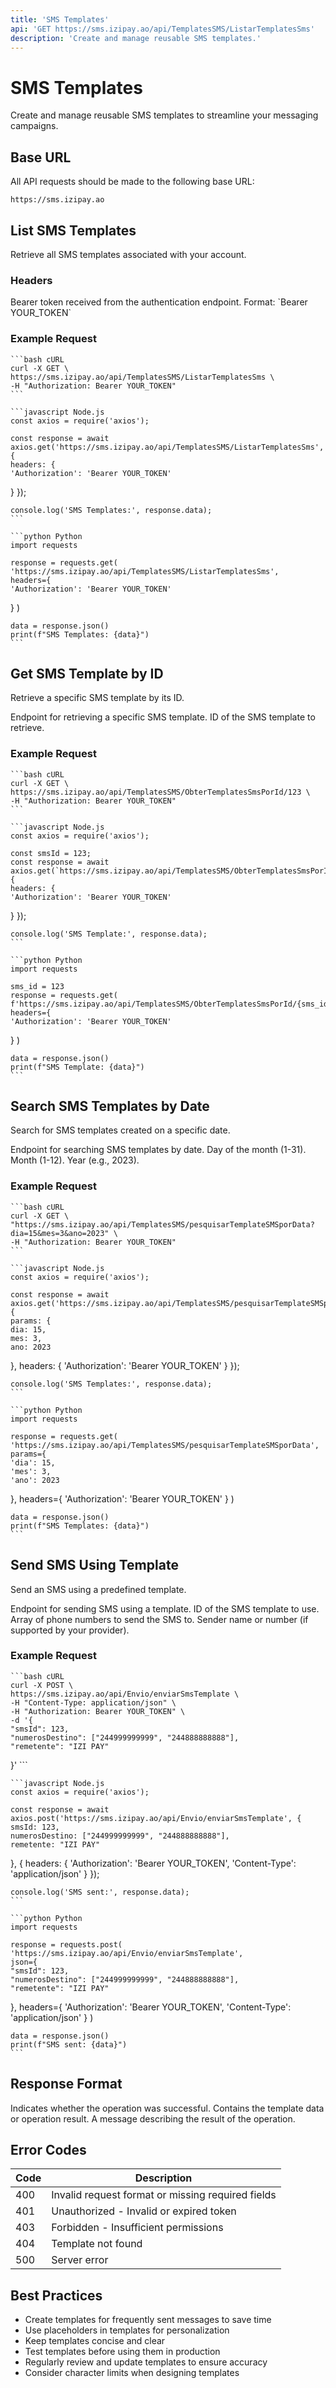 ```yaml
---
title: 'SMS Templates'
api: 'GET https://sms.izipay.ao/api/TemplatesSMS/ListarTemplatesSms'
description: 'Create and manage reusable SMS templates.'
---
```


# SMS Templates

Create and manage reusable SMS templates to streamline your messaging campaigns.

## Base URL

All API requests should be made to the following base URL:

```
https://sms.izipay.ao
```

## List SMS Templates

Retrieve all SMS templates associated with your account.

### Headers

<ParamField header="Authorization" type="string" required>
    Bearer token received from the authentication endpoint. Format: `Bearer YOUR_TOKEN`
</ParamField>

### Example Request

<CodeGroup>

    ```bash cURL
    curl -X GET \
    https://sms.izipay.ao/api/TemplatesSMS/ListarTemplatesSms \
    -H "Authorization: Bearer YOUR_TOKEN"
    ```

    ```javascript Node.js
    const axios = require('axios');

    const response = await axios.get('https://sms.izipay.ao/api/TemplatesSMS/ListarTemplatesSms', {
    headers: {
    'Authorization': 'Bearer YOUR_TOKEN'
}
});

    console.log('SMS Templates:', response.data);
    ```

    ```python Python
    import requests

    response = requests.get(
    'https://sms.izipay.ao/api/TemplatesSMS/ListarTemplatesSms',
    headers={
    'Authorization': 'Bearer YOUR_TOKEN'
}
    )

    data = response.json()
    print(f"SMS Templates: {data}")
    ```

</CodeGroup>

## Get SMS Template by ID

Retrieve a specific SMS template by its ID.

<ParamField path="ObterTemplatesSmsPorId/:smsId" type="string">
    Endpoint for retrieving a specific SMS template.
</ParamField>

<ParamField path="smsId" type="integer" required>
    ID of the SMS template to retrieve.
</ParamField>

### Example Request

<CodeGroup>

    ```bash cURL
    curl -X GET \
    https://sms.izipay.ao/api/TemplatesSMS/ObterTemplatesSmsPorId/123 \
    -H "Authorization: Bearer YOUR_TOKEN"
    ```

    ```javascript Node.js
    const axios = require('axios');

    const smsId = 123;
    const response = await axios.get(`https://sms.izipay.ao/api/TemplatesSMS/ObterTemplatesSmsPorId/${smsId}`, {
    headers: {
    'Authorization': 'Bearer YOUR_TOKEN'
}
});

    console.log('SMS Template:', response.data);
    ```

    ```python Python
    import requests

    sms_id = 123
    response = requests.get(
    f'https://sms.izipay.ao/api/TemplatesSMS/ObterTemplatesSmsPorId/{sms_id}',
    headers={
    'Authorization': 'Bearer YOUR_TOKEN'
}
    )

    data = response.json()
    print(f"SMS Template: {data}")
    ```

</CodeGroup>

## Search SMS Templates by Date

Search for SMS templates created on a specific date.

<ParamField path="pesquisarTemplateSMSporData" type="string">
    Endpoint for searching SMS templates by date.
</ParamField>

<ParamField query="dia" type="integer" required>
    Day of the month (1-31).
</ParamField>

<ParamField query="mes" type="integer" required>
    Month (1-12).
</ParamField>

<ParamField query="ano" type="integer" required>
    Year (e.g., 2023).
</ParamField>

### Example Request

<CodeGroup>

    ```bash cURL
    curl -X GET \
    "https://sms.izipay.ao/api/TemplatesSMS/pesquisarTemplateSMSporData?dia=15&mes=3&ano=2023" \
    -H "Authorization: Bearer YOUR_TOKEN"
    ```

    ```javascript Node.js
    const axios = require('axios');

    const response = await axios.get('https://sms.izipay.ao/api/TemplatesSMS/pesquisarTemplateSMSporData', {
    params: {
    dia: 15,
    mes: 3,
    ano: 2023
},
    headers: {
    'Authorization': 'Bearer YOUR_TOKEN'
}
});

    console.log('SMS Templates:', response.data);
    ```

    ```python Python
    import requests

    response = requests.get(
    'https://sms.izipay.ao/api/TemplatesSMS/pesquisarTemplateSMSporData',
    params={
    'dia': 15,
    'mes': 3,
    'ano': 2023
},
    headers={
    'Authorization': 'Bearer YOUR_TOKEN'
}
    )

    data = response.json()
    print(f"SMS Templates: {data}")
    ```

</CodeGroup>

## Send SMS Using Template

Send an SMS using a predefined template.

<ParamField path="Envio/enviarSmsTemplate" type="string">
    Endpoint for sending SMS using a template.
</ParamField>

<ParamField body="smsId" type="integer" required>
    ID of the SMS template to use.
</ParamField>

<ParamField body="numerosDestino" type="array" required>
    Array of phone numbers to send the SMS to.
</ParamField>

<ParamField body="remetente" type="string">
    Sender name or number (if supported by your provider).
</ParamField>

### Example Request

<CodeGroup>

    ```bash cURL
    curl -X POST \
    https://sms.izipay.ao/api/Envio/enviarSmsTemplate \
    -H "Content-Type: application/json" \
    -H "Authorization: Bearer YOUR_TOKEN" \
    -d '{
    "smsId": 123,
    "numerosDestino": ["244999999999", "244888888888"],
    "remetente": "IZI PAY"
}'
    ```

    ```javascript Node.js
    const axios = require('axios');

    const response = await axios.post('https://sms.izipay.ao/api/Envio/enviarSmsTemplate', {
    smsId: 123,
    numerosDestino: ["244999999999", "244888888888"],
    remetente: "IZI PAY"
}, {
    headers: {
    'Authorization': 'Bearer YOUR_TOKEN',
    'Content-Type': 'application/json'
}
});

    console.log('SMS sent:', response.data);
    ```

    ```python Python
    import requests

    response = requests.post(
    'https://sms.izipay.ao/api/Envio/enviarSmsTemplate',
    json={
    "smsId": 123,
    "numerosDestino": ["244999999999", "244888888888"],
    "remetente": "IZI PAY"
},
    headers={
    'Authorization': 'Bearer YOUR_TOKEN',
    'Content-Type': 'application/json'
}
    )

    data = response.json()
    print(f"SMS sent: {data}")
    ```

</CodeGroup>

## Response Format

<ResponseField name="success" type="boolean">
    Indicates whether the operation was successful.
</ResponseField>

<ResponseField name="data" type="object">
    Contains the template data or operation result.
</ResponseField>

<ResponseField name="message" type="string">
    A message describing the result of the operation.
</ResponseField>

## Error Codes

| Code | Description |
|------|-------------|
| 400  | Invalid request format or missing required fields |
| 401  | Unauthorized - Invalid or expired token |
| 403  | Forbidden - Insufficient permissions |
| 404  | Template not found |
| 500  | Server error |

## Best Practices

- Create templates for frequently sent messages to save time
- Use placeholders in templates for personalization
- Keep templates concise and clear
- Test templates before using them in production
- Regularly review and update templates to ensure accuracy
- Consider character limits when designing templates 